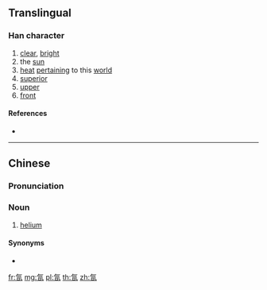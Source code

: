==Translingual==

===Han character===
{{Han char|rn=84|rad=气|as=04|sn=8|four=|canj=ONA|ids=⿹气日}}

# [[clear]], [[bright]]
# the [[sun]]
# [[heat]] [[pertain]]ing to this [[world]]
# [[superior]]
# [[upper]]
# [[front]]

====References====
* {{Han ref|kx=0599.060|dkj=17049|dj=0990.190|hdz=32010.100|uh=6C1C|ud=27676}}

----

==Chinese==
{{zh-forms}}

===Pronunciation===
{{zh-pron
|m=yáng,rì
|ma=
|c=joeng4
|h=pfs=
|md=
|mn=
|w=
|mc=
|oc=
|cat=a,n
}}

===Noun===
{{zh-noun}}

# {{lb|zh|obsolete}} [[helium]]

====Synonyms====
* {{zh-l|氦}}

[[fr:氜]]
[[mg:氜]]
[[pl:氜]]
[[th:氜]]
[[zh:氜]]